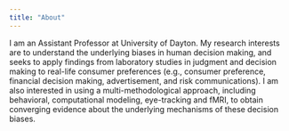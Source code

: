 ```yaml
---
title: "About"
---
```


I am an Assistant Professor at University of Dayton. My research interests are to understand the underlying biases in human decision making, and seeks to apply findings from laboratory studies in judgment and decision making to real-life consumer preferences (e.g., consumer preference, financial decision making, advertisement, and risk communications). I am also interested in using a multi-methodological approach, including behavioral, computational modeling, eye-tracking and fMRI, to obtain converging evidence about the underlying mechanisms of these decision biases.